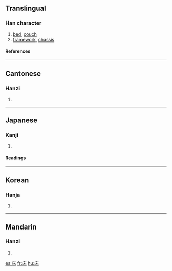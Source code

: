 {{see|牀}}

==Translingual==
{{Han stroke|[[Image:床-bw.png|thumbnail|center|600 px]]}}
===Han character===
{{Han char|rn=53|rad=广|as=04|sn=7|four=0029<sub>4</sub>|canj=戈木 (ID), X戈木 (XID)|ids=⿸[[广]][[木]]}}
# [[bed]], [[couch]]
# [[framework]], [[chassis]]
====References====
{{Han ref|kx=0343.240|dkj=09242|dj=0653.120|hdz=20873.200|uh=5E8A|ud=24202|bh=A7C9|bd=42953}}

----

==Cantonese==
===Hanzi===
{{yue-hanzi|jyut=|y=chong4}}
# {{defn|Cantonese}}
----
==Japanese==
===Kanji===
{{ja-kanji|grade=c|rs=广04}}
# {{defn|Japanese}} 
====Readings====
{{ja-readings|on=[[しょう]] (shō)|kun=[[ゆか]] (yuka), [[とこ]] (toko), [[ゆかしい]] (yukashii)}}
----
==Korean==
===Hanja===
{{ko-hanja|hangeul=상|rv=sang|mr=sang}}
# {{defn|Korean}}
----
==Mandarin==
===Hanzi===
{{cmn-hanzi|pin=[[chuáng]] (chuang2)|wg=ch'uang<sup>2</sup>}}
# {{defn|Mandarin}}

[[es:床]]
[[fr:床]]
[[hu:床]]